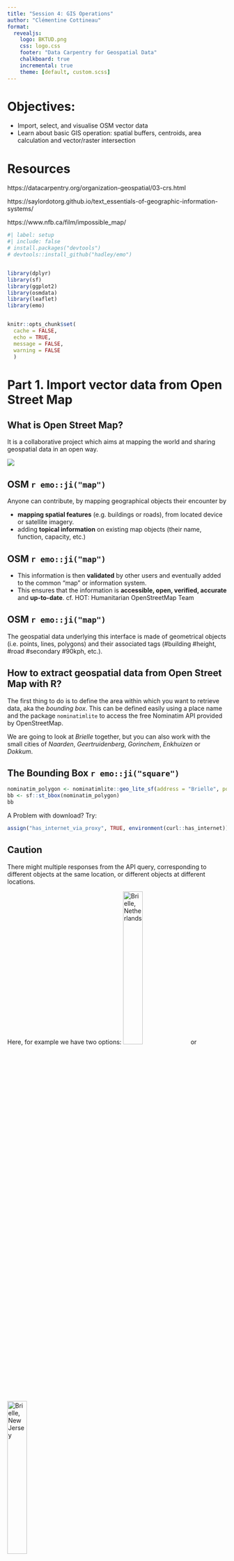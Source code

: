 ```yaml
---
title: "Session 4: GIS Operations"
author: "Clémentine Cottineau"
format: 
  revealjs:
    logo: BKTUD.png
    css: logo.css
    footer: "Data Carpentry for Geospatial Data"
    chalkboard: true
    incremental: true   
    theme: [default, custom.scss]
---
```



# Objectives:
- Import, select, and visualise OSM vector data
- Learn about basic GIS operation: spatial buffers, centroids, area calculation and vector/raster intersection

# Resources

https://datacarpentry.org/organization-geospatial/03-crs.html

https://saylordotorg.github.io/text_essentials-of-geographic-information-systems/ 

https://www.nfb.ca/film/impossible_map/


```r
#| label: setup
#| include: false
# install.packages("devtools")
# devtools::install_github("hadley/emo")


library(dplyr)
library(sf)
library(ggplot2)
library(osmdata)
library(leaflet)
library(emo)


knitr::opts_chunk$set(
  cache = FALSE,
  echo = TRUE,
  message = FALSE, 
  warning = FALSE
  )
```



# Part 1. Import vector data from Open Street Map

## What is Open Street Map?

It is a collaborative project which aims at mapping the world and sharing geospatial data in an open way.

![](fig/OSM1.png){fig-align="center"}

## OSM  `r emo::ji("map")`

Anyone can contribute, by mapping geographical objects their encounter by

- **mapping spatial features** (e.g. buildings or roads), from located device or satellite imagery.
- adding **topical information** on existing map objects (their name, function, capacity, etc.)


## OSM  `r emo::ji("map")`

- This information is then **validated** by other users and eventually added to the common "map" or information system. 
- This ensures that the information is **accessible, open, verified, accurate** and **up-to-date**. cf. HOT: Humanitarian OpenStreetMap Team


## OSM  `r emo::ji("map")`

The geospatial data underlying this interface is made of geometrical objects (i.e. points, lines, polygons) and their associated tags (#building #height, #road #secondary #90kph, etc.).


## How to extract geospatial data from Open Street Map with R?

The first thing to do is to define the area within which you want to retrieve data, aka the *bounding box*. This can be defined easily using a place name and the package `nominatimlite` to access the free Nominatim API provided by OpenStreetMap. 

We are going to look at *Brielle* together, but you can also work with the small cities of *Naarden*, *Geertruidenberg*, *Gorinchem*, *Enkhuizen* or *Dokkum*.


## The Bounding Box `r emo::ji("square")` 

```r
nominatim_polygon <- nominatimlite::geo_lite_sf(address = "Brielle", points_only = FALSE)
bb <- sf::st_bbox(nominatim_polygon)
bb
```

A Problem with download? Try:

```r
assign("has_internet_via_proxy", TRUE, environment(curl::has_internet))
```

## Caution

There might multiple responses from the API query, corresponding to different objects at the same location, or different objects at different locations.

Here, for example we have two options:
![Brielle, Netherlands](fig/Brielle_NL.jpeg){width=30%}
or
![Brielle, New Jersey](fig/Brielle_NJ.jpeg){width=30%}

## Which Brielle?

We should therefore try to be as unambiguous as possible by adding a country code or district name.

```r
nominatim_polygon <- nominatimlite::geo_lite_sf(address = "Brielle, NL", points_only = FALSE)
bb <- sf::st_bbox(nominatim_polygon)
bb
```



## Extracting OSM features

A [feature](https://wiki.openstreetmap.org/wiki/Map_features) in the OSM language is a category or tag of a geospatial object. 
**Features** are described by general keys (e.g. "building", "boundary", "landuse", "highway")
Features are decomposed into sub-categories (values) such as "farm", "hotel" or "house" for `buildings`, "motorway", "secondary" and "residential" for `highway`. 
This determines how they are represented on the map.


### Searching the documentation

Let's say we want to download data from OpenStreetMap and we know there is a package for it named `osmdata`, but we don't know which function to use and what arguments are needed. Where should we start?

> Let's check the documentation [online](https://docs.ropensci.org/osmdata/):

### Searching the documentation

It appears that there is a function to extract features, using the Overpass API. This function's name is `opq` (for OverPassQuery) which, in combination with `add_osm_feature`, seems to do the job. However it might not be crystal clear how  to apply it to our case. Let's click on the function name to know more.

On this page we can read about the arguments needed for each function: a bounding box for `opq()` and some `key` and `value` for `add_osm_feature()`. Thanks to the examples provided, we can assume that these keys and values correspond to different levels of tags from the OSM classification. In our case, we will keep it at the first level of classification, with "buildings" as `key`, and no value. We also see from the examples that another function is needed when working with the `sf` package: `osmdata_sf()`. This ensures that the type of object is suited for `sf`. 


## Extracting OSM features

With these tips and examples, we can write our feature extraction function as follows:
```r
#| eval: false
x <- opq(bbox = bb) %>%
   add_osm_feature(key = 'building')%>%
    osmdata_sf()

```



What is this x object made of?

## Extracting OSM features

```r
#| eval: false
head(x$osm_polygons)
```

- It is a **table** of all the buildings contained in the bounding box, which gives us their **OSM id**, their **geometry** and a range of **attributes**, such as their name, building material, building date, etc. 
- The **completion** level of this table depends on user contributions and open resources (here for instance: BAG, different in other countries).


## Mapping attributes

Case Study: we are interested in mapping building age in Brielle.
We need to look into specific attributes:

- the **age** of buildings
- with a **subset** of buildings from after 1900
- within the **Brielle** bounding box

## Projections

First, we are going to select the polygons and reproject them with the Amersfoort/RD New projection, suited for maps centered on the Netherlands.

```r
#| eval: false
buildings <- x$osm_polygons %>%
  st_transform(.,crs=28992)
```


## Mapping urbanisation in Brielle

Then we create a variable which a threshold at 1900. Every date prior to 1900 will be recoded 1900, so that buildings older than 1900 will be represented with the same shade.

Then we use the `ggplot` function to visualise the buildings by age. The specific function to represent information as a map is `geom_sf()`. The rest works like other graphs and visualisation, with `aes()` for the aesthetics.

## Mapping urbanisation in Brielle

```r
#| eval: false

buildings$build_date <- as.numeric(
  if_else(
    as.numeric(buildings$start_date) < 1900, 
          1900, 
          as.numeric(buildings$start_date)
          )
  )

 ggplot(data = buildings) +
   geom_sf(aes(fill = build_date, colour=build_date))  +
   scale_fill_viridis_c(option = "viridis")+
   scale_colour_viridis_c(option = "viridis")

```


## Mapping urbanisation in Brielle

:::: {.columns}

::: {.column width="60%"}
![](fig/rmd-04map-age-1.png){fig-align="center"}
:::

::: {.column width="40%"}
So this reveals the historical centre of [city] and the various extensions.
Anything odd? what? around the centre? Why these limits / isolated points?

:::

::::


## `r emo::ji("alarm")` Challenge: import an interactive basemap layer under the buildings with `Leaflet`

```r
#| echo: false
#| cache: false
countdown::countdown(minutes = 20)
```

- Check out the [leaflet package documentation](https://rstudio.github.io/leaflet/)
- Plot a basemap in Leaflet and try different tiles. [Basemap documentation](https://rstudio.github.io/leaflet/basemaps.html)
- Transform the buildings into WGS84 projection and add them to the basemap layer with the `addPolygons` function.
- Have the `fillColor` of these polygons represent the `build_date` variable. [Choropleth documentation](https://rstudio.github.io/leaflet/choropleths.html). Using the example and replace the variable names where needed.


![](fig/leafletBrielle.png){fig-align="center"}

A Problem with download? Try:

```r
#| eval: false
assign("has_internet_via_proxy", TRUE, environment(curl::has_internet))
```

## Solution

```r
#| eval: false
buildings2 <- buildings %>%
  st_transform(.,crs=4326)

leaflet(buildings2) %>%
# addTiles()
  addProviderTiles(providers$CartoDB.Positron) %>%
  addPolygons(color = "#444444", weight = 0.1, smoothFactor = 0.5,
  opacity = 0.2, fillOpacity = 0.8,
  fillColor = ~colorQuantile("YlGnBu", -build_date)(-build_date),
  highlightOptions = highlightOptions(color = "white", weight = 2,
    bringToFront = TRUE))

```

## Summary and keypoints
We have seen how OpenStreetMap (OSM) geodata works and how to import, select, and visualise OSM vector data.

In short:

- Use the `osmextract` package
- Select features and attributes among OSM tags
- Use the `leaflet` package to map OSM data


# Part 2. Basic GIS operations with the `sf` package


## Objectives:

- Show how to create spatial **buffers and centroids**
- Demonstrate how to **intersect** vector data
- Present the function to retrieve the **area** of polygons


## the 'sf' package `r emo::ji("box")` 

- `sf` is a package which supports simple features (sf), ["a standardized way to
encode spatial vector data."](https://cran.r-project.org/web/packages/sf/sf.pdf).

- It contains a large set of functions to achieve all the operations on vector spatial data for which you might use traditional GIS software: change the coordinate system, join layers, intersect or unit polygons, create buffers and centroids, etc. 

- cf. the `sf` [cheatsheet](https://raw.githubusercontent.com/rstudio/cheatsheets/main/sf.pdf).

## the 'sf' cheatsheet `r emo::ji("map")` 

![](fig/sf_cheatsheet1.png){fig-align="center"}


## the 'sf' cheatsheet `r emo::ji("map")` 

![](fig/sf_cheatsheet2.png){fig-align="center"}

## Conservation in Brielle, NL `r emo::ji("building")` 

 We are going to go through some of these basics with the case study of Brielle buildings.

Let's focus on really old building and imagine we're in charge of their conservation. We want to know **how much of the city would be affected by a non-construction zone of 100m around pre-1800 buildings**.

Let's select them and see where they are.


## Conservation in Brielle, NL `r emo::ji("building")` 


:::: {.columns}

::: {.column width="50%"}

```r
#| eval: false
old <- 1800 

summary(buildings$start_date)
buildings$start_date <- 
  as.numeric(as.character(
    buildings$start_date
    ))

old_buildings <- buildings %>%
  filter(start_date <= old)

 ggplot(data = old_buildings) + 
   geom_sf(colour="red")
 
```


:::

::: {.column width="50%"}

![](fig/rmd-04conservation-1.png){fig-align="center"}
:::

::::


## Basic GIS operations

As conservationists, we want to create a zone around historical buildings where building regulation will have special restrictions to preserve historical buildings. 

## Buffer 

Let's say this zone should be 100 meters. In GIS terms, we want to create a buffer around polygons. 
The corresponding function `sf` is `st_buffer`, with 2 arguments:

- "x": the polygons around which to create buffers
- "dist": the radius of the buffer.


```r
#| eval: false
 distance <- 100 # in meters 
 
buffer_old_buildings <- 
  st_buffer(x = old_buildings, dist = distance)
 
```


## Buffer 


```r
#| eval: false
 ggplot(data = buffer_old_buildings) + geom_sf()
```

![](fig/rmd-04buffers-1.png){fig-align="center"}

## Union

Now, we have a lot of overlapping buffers. 
We would rather create a **unique** conservation zone rather than overlapping ones in that case. 
So we have to fuse (or dissolve) the overlapping buffers into one polygon. This operation is called **union** in `sf` and the corresponding function is `st_union`.

```r
#| eval: false
 single_old_buffer <- st_union(buffer_old_buildings) %>%
   st_cast(to = "POLYGON") %>%
  st_as_sf() 

single_old_buffer<- single_old_buffer %>%
  mutate("ID"=as.factor(1:nrow(single_old_buffer))) %>%
  st_transform(.,crs=28992) 
```

We also use `st_cast()` to explicit the type of the resulting object (*POLYGON* instead of the default *MULTIPOLYGON*), `st_as_sf()` to transform the polygon into an `sf` object.


## Centroids

For the sake of visualisation speed, we would like to represent buildings by a single point (for instance: their geometric centre) rather than their actual footprint. 

This operation means defining their centroid and the corresponding function is `st_centroid`.

```r
#| eval: false
sf::sf_use_s2(FALSE)
centroids_old <- st_centroid(old_buildings) %>%
  st_transform(.,crs=28992)  

ggplot() + 
    geom_sf(data = single_old_buffer, aes(fill=ID)) +
    geom_sf(data = centroids_old)
```


## Centroids

![](fig/rmd-04centroids-1.png){fig-align="center" height=100%}

## Intersection

:::: {.columns}

::: {.column width="50%"}

Now what we would like to distinguish conservation areas based on the number of historic buildings they contain. In GIS terms, we would like to know how many centroids each fused buffer polygon contains. This operation means intersecting the layer of polygons with the layer of points and the corresponding function is `st_intersection`.

:::

::: {.column width="50%"}

```r
#| eval: false
 centroids_buffers <- 
  st_intersection(centroids_old,single_old_buffer) %>%
   mutate(n=1)

 centroid_by_buffer <- centroids_buffers %>%
   group_by(ID) %>%
   summarise(n = sum(n))
 single_buffer <- single_old_buffer %>%
   mutate(n_buildings = centroid_by_buffer$n)

  ggplot() + 
   geom_sf(data = single_buffer, 
           aes(fill=n_buildings)) +
   scale_fill_viridis_c(alpha = 0.8,
                        begin = 0.6,
                        end = 1,
                        direction = -1,
                        option = "B")
```

::: 

::::


## Final Output


:::: {.columns}

::: {.column width="50%"}
Let's map this layer over the initial map of individual buildings.

```r
#| eval: false

ggplot() + 
   geom_sf(data = buildings) +
   geom_sf(data = single_buffer, aes(fill=n_buildings), colour = NA) +
   scale_fill_viridis_c(alpha = 0.6,
                        begin = 0.6,
                        end = 1,
                        direction = -1,
                        option = "B") 

```

:::

::: {.column width="50%"}

![](fig/rmd-04visu-1800-1.png){fig-align="center"}
:::

::::



 

## `r emo::ji("alarm")`Challenge: Conservation rules have changed! 

The historical threshold now applies to all pre-war buildings, but the distance to these building is reduced to 10m. Can you map the number of all buildings per 10m fused buffer?

```r
#| echo: false
#| cache: false
countdown::countdown(minutes = 20)
```

Represent visually how many buildings are contained in each of the new buffers

## Solution (one of them)

```r
#| eval: false
 old <- 1939 
 distance <- 10
 #select
 old_buildings <- buildings %>%
   filter(start_date <= old)
 #buffer
 buffer_old_buildings <- st_buffer(old_buildings, dist = distance)
  #union
 single_old_buffer <- st_union(buffer_old_buildings) %>%
   st_cast(to = "POLYGON") %>%
   st_as_sf()  
 
 single_old_buffer <- single_old_buffer %>%
   mutate("ID"=1:nrow(single_old_buffer))  %>%
   st_transform(single_old_buffer,crs=4326) 
 #centroids
 centroids_old <- st_centroid(old_buildings) %>%
   st_transform(.,crs=4326)  
  #intersection
  centroids_buffers <- st_intersection(centroids_old,single_old_buffer) %>%
   mutate(n=1)
 centroid_by_buffer <- centroids_buffers %>% 
   group_by(ID) %>%
   summarise(
   n = sum(n)
   )
 single_buffer <- single_old_buffer %>% 
   mutate(n_buildings = centroid_by_buffer$n)
  ggplot() + 
   geom_sf(data = buildings) +
   geom_sf(data = single_buffer, aes(fill=n_buildings), colour = NA) +
   scale_fill_viridis_c(alpha = 0.6,
                        begin = 0.6,
                        end = 1,
                        direction = -1,
                        option = "B") 
```

## Problem


:::: {.columns}

::: {.column width="30%"}
*there are many pre-war buildings and the buffers are large so the number of old buildings is not very meaningful. Let's compute the density of old buildings per buffer zone.*
::: 
::: {.column width="70%"}
![](fig/rmd-04prewar-replication-1.png){fig-align="center" }
::: 
::::


## `r emo::ji("alarm")` Challenge: visualise the density of old buildings

```r
#| echo: false
#| cache: false
countdown::countdown(minutes = 20)
```

Let's compute the **density** of old buildings per buffer zone (= number of buildings / area of buffer). 

## Solution

:::: {.columns}

::: {.column width="50%"}
Let's map this layer over the initial map of individual buildings.
```r
#| eval: false

single_buffer$area <- st_area(single_buffer, )  %>% units::set_units(., km^2)

single_buffer$old_buildings_per_km2 <- as.numeric(single_buffer$n_buildings / single_buffer$area)

 ggplot() + 
   geom_sf(data = buildings) +
   geom_sf(data = single_buffer, aes(fill=old_buildings_per_km2), colour = NA) +
   scale_fill_viridis_c(alpha = 0.6,
                        begin = 0.6,
                        end = 1,
                        direction = -1,
                        option = "B") 
 
```

:::

::: {.column width="50%"}
![](fig/rmd-04area-1.png){fig-align="center"}

:::

::::









## Summary and keypoints

We have seen how to create spatial buffers and centroids, how to intersect vector data and how retrieve the area of polygons.

In short:

- Use the `sf` package to treat geospatial data
- Use the `st_*` functions for basic GIS operations
- Use the `ggplot` package to map the results



## `r emo::ji("rabbit")`The end... wait!
![](fig/Thats_all_folks.svg.png){fig-align="center"}

## `r emo::ji("talk")` A few words of caution

We have taught you to think, type, try, test, read the documentation.
This is not only the old fashion way, but the foundation.

When you encounter a bug, a challenge, a question that we have not covered, you could always make use of:

- StackOverflow
- chatGPT
- `< include name of future AI here >`

But be careful to keep it as a help, tool and support whose quality you can still assess. They can provide fixes that you do not understand, answers that don't make sense, and even wrong answers! So build yourself some foundations before you get into them.



## What's next?

- Workshop material and links to other resources will be shared via email
- [R Café](https://delft-rcafe.github.io/home/Index.html) - Join the next session on June 20 (3pm @BK) dedicated to our workshop participants
- Join the [Rbanism Scalable GIS challenge](https://github.com/Rbanism/scalegis-challenge) - deadline June 22
- Join the Rbanism community launch on June 8, 3:30pm-7pm, @BK-Room K then Bouwpub
- Join the Lunch Discussion [Time Travelling in Geo-spatial Data](https://www.eventbrite.com/e/lunch-discussion-time-travelling-in-geo-spatial-data-tickets-643560676307?aff=oddtdtcreator) organised by the OSCD
- [DCC](https://www.tudelft.nl/index.php?id=67120&L=1/) and the [TU Delft Library](https://www.tudelft.nl/en/library/research-data-management/r/training-events/training-for-researchers) - They are there to help

:::: {.columns}

:::{.column width=45%}
- Give us feedback! ![](post-workshop-survey.png){.absolute top=340 left=240 width=200}
:::

:::{.column}
- Drinks! Join Rbanism: ![](rbanism-membership.png){.absolute top=340 left=760 width=200}
:::

::::
